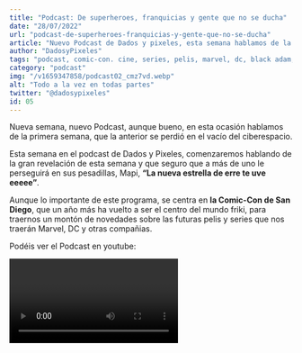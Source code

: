 ```yaml
---
title: "Podcast: De superheroes, franquicias y gente que no se ducha"
date: "28/07/2022"
url: "podcast-de-superheroes-franquicias-y-gente-que-no-se-ducha"
article: "Nuevo Podcast de Dados y pixeles, esta semana hablamos de la Comic-Con de sandiego y todas sus novedades"
author: "DadosyPixeles"
tags: "podcast, comic-con. cine, series, pelis, marvel, dc, black adam, shazam, daredevil"
category: "podcast"
img: "/v1659347858/podcast02_cmz7vd.webp"
alt: "Todo a la vez en todas partes"
twitter: "@dadosypixeles"
id: 05
---
```


Nueva semana, nuevo Podcast, aunque bueno, en esta ocasión hablamos de la primera semana, que la anterior se perdió en el vacío del ciberespacio.

Esta semana en el podcast de Dados y Pixeles, comenzaremos hablando de la gran revelación de esta semana y que seguro que a más de uno le perseguirá en sus pesadillas, Mapi, **“La nueva estrella de erre te uve eeeee”**.

Aunque lo importante de este programa, se centra en **la Comic-Con de San Diego**, que un año más ha vuelto a ser el centro del mundo friki, para traernos un montón de novedades sobre las futuras pelis y series que nos traerán Marvel, DC y otras compañias.

Podéis ver el Podcast en youtube:

<Video episode="9U7xjW0Fqhg" />

Y también podéis escucharlo en Spotify:

<Podcast episode="1Eu9C7nRCSEBa9ixmis2do" />

Esperamos que os guste y compartáis con todos los que podáis para que podamos seguir mejorando, y recordar que podéis seguirnos en [Twitter](https://twitter.com/DadosyPixeles),[Discord](https://discord.gg/p5ph2eNjUk), [Instagram](https://www.instagram.com/dadosypixeles/), [youtube](https://www.youtube.com/channel/UCJ0KH6ArTLYbMLs3YpDW0Ug) o en [Twitch](https://www.twitch.tv/dadosypixeles), donde podreis ver los nuevos podcast cada semana en directo y compartir vuestro tiempo con nosotros
